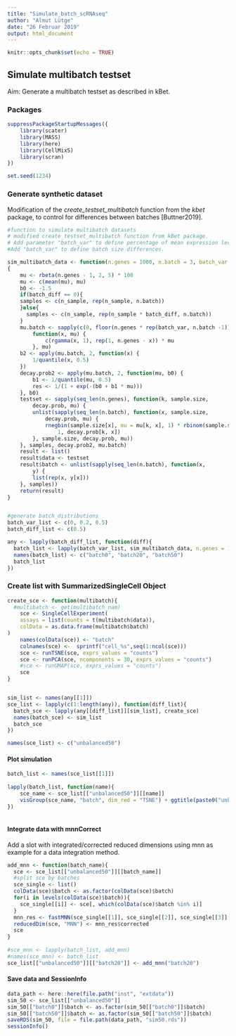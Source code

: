 ```yaml
---
title: "Simulate_batch_scRNAseq"
author: "Almut Lütge"
date: "26 Februar 2019"
output: html_document
---
```


```r
knitr::opts_chunk$set(echo = TRUE)
```

## Simulate multibatch testset

Aim: Generate a multibatch testset as described in kBet. 

### Packages
```r
suppressPackageStartupMessages({
    library(scater)
    library(MASS)
    library(here)
    library(CellMixS)
    library(scran)
})

set.seed(1234)
```

### Generate synthetic dataset 
Modification of the *create_testset_multibatch* function from the *kbet* package, to control for differences between batches [Buttner2019]. 
```r

#function to simulate multibatch datasets  
# modified create_testset_multibatch function from kBet package.
# Add parameter "batch_var" to define percentage of mean expression levels, that are multiplied by a gamma distributed random variable with variance 1.
#Add "batch_var" to define batch size differences.

sim_multibatch_data <- function(n.genes = 1000, n.batch = 3, batch_var = 0.1, batch_diff = 0, n_sample = 500) 
{
    mu <- rbeta(n.genes - 1, 2, 5) * 100
    mu <- c(mean(mu), mu)
    b0 <- -1.5
    if(batch_diff == 0){
    samples <- c(n_sample, rep(n_sample, n.batch))
    }else{
      samples <- c(n_sample, rep(n_sample * batch_diff, n.batch))
    }
    mu.batch <- sapply(c(0, floor(n.genes * rep(batch_var, n.batch -1))), 
        function(x, mu) {
            c(rgamma(x, 1), rep(1, n.genes - x)) * mu
        }, mu)
    b2 <- apply(mu.batch, 2, function(x) {
        1/quantile(x, 0.5)
    })
    decay.prob2 <- apply(mu.batch, 2, function(mu, b0) {
        b1 <- 1/quantile(mu, 0.5)
        res <- 1/(1 + exp(-(b0 + b1 * mu)))
    }, b0)
    testset <- sapply(seq_len(n.genes), function(k, sample.size, 
        decay.prob, mu) {
        unlist(sapply(seq_len(n.batch), function(x, sample.size, 
            decay.prob, mu) {
            rnegbin(sample.size[x], mu = mu[k, x], 1) * rbinom(sample.size[x], 
                1, decay.prob[k, x])
        }, sample.size, decay.prob, mu))
    }, samples, decay.prob2, mu.batch)
    result <- list()
    result$data <- testset
    result$batch <- unlist(sapply(seq_len(n.batch), function(x, 
        y) {
        list(rep(x, y[x]))
    }, samples))
    return(result)
}


#generate batch_distributions
batch_var_list <- c(0, 0.2, 0.5)
batch_diff_list <- c(0.5)

any <- lapply(batch_diff_list, function(diff){
  batch_list <- lapply(batch_var_list, sim_multibatch_data, n.genes = 100, n.batch = 3, batch_diff = diff, n_sample = 300)
  names(batch_list) <- c("batch0", "batch20", "batch50")
  batch_list
})

```


### Create  list with SummarizedSingleCell Object 

```r
create_sce <- function(multibatch){
  #multibatch <- get(multibatch_nam)
    sce <- SingleCellExperiment(
    assays = list(counts = t(multibatch$data)),
    colData = as.data.frame(multibatch$batch)
)
    names(colData(sce)) <- "batch"
    colnames(sce) <-  sprintf("cell_%s",seq(1:ncol(sce)))
    sce <- runTSNE(sce, exprs_values = "counts")
    sce <- runPCA(sce, ncomponents = 30, exprs_values = "counts")
    #sce <- runUMAP(sce, exprs_values = "counts")
    sce
}


sim_list <- names(any[[1]])
sce_list <- lapply(c(1:length(any)), function(diff_list){
  batch_sce <- lapply(any[[diff_list]][sim_list], create_sce)
  names(batch_sce) <- sim_list
  batch_sce
})

names(sce_list) <- c("unbalanced50")


```

#### Plot simulation 

```r

batch_list <- names(sce_list[[1]])
  
lapply(batch_list, function(name){
    sce_name <- sce_list[["unbalanced50"]][[name]]
    visGroup(sce_name, "batch", dim_red = "TSNE") + ggtitle(paste0("unbalanced50_", name))
})
  
```

#### Integrate data with mnnCorrect 

Add a slot with integrated/corrected reduced dimensions using mnn as example for a data integration method. 
 
```r
add_mnn <- function(batch_name){
  sce <- sce_list[["unbalanced50"]][[batch_name]]
  #split sce by batches
  sce_single <- list()
  colData(sce)$batch <- as.factor(colData(sce)$batch)
  for(i in levels(colData(sce)$batch)){
    sce_single[[i]] <- sce[, which(colData(sce)$batch %in% i)]
  }
  mnn_res <- fastMNN(sce_single[[1]], sce_single[[2]], sce_single[[3]], assay.type="counts")
  reducedDim(sce, "MNN") <- mnn_res$corrected
  sce
}
  
#sce_mnn <- lapply(batch_list, add_mnn)
#names(sce_mnn) <- batch_list
sce_list[["unbalanced50"]][["batch20"]] <- add_mnn("batch20")

```


#### Save data and SessionInfo
```r
data_path <- here::here(file.path("inst", "extdata"))
sim_50 <- sce_list[["unbalanced50"]]
sim_50[["batch0"]]$batch <- as.factor(sim_50[["batch0"]]$batch)
sim_50[["batch50"]]$batch <- as.factor(sim_50[["batch50"]]$batch)
saveRDS(sim_50, file = file.path(data_path, "sim50.rds"))
sessionInfo()
```

